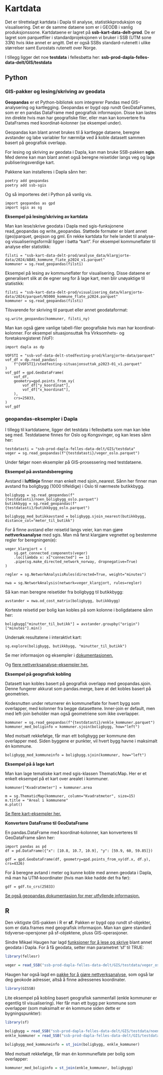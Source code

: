 # Kartdata
Det er tilrettelagt kartdata i Dapla til analyse, statistikkproduksjon og visualisering. 
Det er de samme dataene som er i GEODB i vanlig produksjonssone. Kartdataene er lagret på **ssb-kart-data-delt-prod**.
De er lagret som parquetfiler i standardprojeksjonen vi bruker i SSB (UTM sone 33N) hvis ikke annet er angitt. 
Det er også SSBs standard-rutenett i ulike størrelser samt Eurostats rutenett over Norge.

I tillegg ligger det noe **testdata** i fellesbøtta her: **ssb-prod-dapla-felles-data-delt/GIS/testdata**

## Python
### GIS-pakker og lesing/skriving av geodata
**Geopandas** er et Python-bibliotek som integrerer Pandas med GIS-analysering og kartlegging.
Geopandas er bygd opp rundt GeoDataFrames, som er en pandas DataFrame med geografisk informasjon. 
Disse kan lastes inn direkte hvis man har geografiske filer, eller man kan konvertere fra DataFrames 
med koordinat-kolonner (se eksempel under).

Geopandas kan blant annet brukes til å kartlegge dataene, beregne avstander og labe variabler for nærmiljø ved å koble datasett sammen basert på geografisk overlapp.

For lesing og skriving av geodata i Dapla, kan man bruke SSB-pakken **sgis**. Med denne kan man blant annet også beregne reisetider langs veg og lage publiseringsverdige kart. 

Pakkene kan installeres i Dapla sånn her:

```.bash
poetry add geopandas
poetry add ssb-sgis
```

Og så importeres det i Python på vanlig vis.

```.python
import geopandas as gpd
import sgis as sg
```

**Eksempel på lesing/skriving av kartdata**

Man kan lese/skrive geodata i Dapla med sgis-funksjonene read_geopandas og write_geopandas. 
Støttede formater er blant annet (geo)parquet, geojson og gml.
En rekke kartdata for hele landet til analyse- og visualiseringsformål ligger i bøtta "kart". 
For eksempel kommuneflater til analyse eller statistikk:

```.python
filsti = "ssb-kart-data-delt-prod/analyse_data/klargjorte-data/2024/ABAS_kommune_flate_p2024_v1.parquet"
kommuner = sg.read_geopandas(filsti)
```

Eksempel på lesing av kommuneflater for visualisering. Disse dataene er generalisert slik at de egner seg for
å lage kart, men blir unøyaktige til statistikk:

```.python
filsti = "ssb-kart-data-delt-prod/visualisering_data/klargjorte-data/2024/parquet/N5000_kommune_flate_p2024.parquet"
kommuner = sg.read_geopandas(filsti)
```

Tilsvarende for skriving til parquet eller annet geodataformat:

```.python
sg.write_geopandas(kommuner, filsti_ny) 
```

Man kan også gjøre vanlige tabell-filer geografiske hvis man har koordinat-kolonner. For eksempel situasjonsuttak fra Virksomhets- og foretaksregisteret (VoF):

```.python
import dapla as dp

VOFSTI = "ssb-vof-data-delt-stedfesting-prod/klargjorte-data/parquet"
vof_df = dp.read_pandas(
    f"{VOFSTI}/stedfesting-situasjonsuttak_p2023-01_v1.parquet"
)
vof_gdf = gpd.GeoDataFrame(
    vof_df, 
    geometry=gpd.points_from_xy(
        vof_df["y_koordinat"],
        vof_df["x_koordinat"],
    ),
    crs=25833,
)
vof_gdf
```

### geopandas-eksempler i Dapla

I tillegg til kartdataene, ligger det testdata i fellesbøtta som man kan leke seg med. 
Testdataene finnes for Oslo og Kongsvinger, og kan leses sånn her:

```.python
testdatasti = "ssb-prod-dapla-felles-data-delt/GIS/testdata"
veger = sg.read_geopandas(f"{testdatasti}/veger_oslo.parquet")
```

Under følger noen eksempler på GIS-prosessering med testdataene. 

**Eksempel på avstandsberegning**

Avstand i **luftlinje** finner man enkelt med sjoin_nearest. 
Sånn her finner man avstand fra boligbygg (1000 tilfeldige) i Oslo til nærmeste butikkbygg.

```.python
boligbygg = sg.read_geopandas(f"{testdatasti}/noen_boligbygg_oslo.parquet")
butikkbygg = sg.read_geopandas(f"{testdatasti}/butikkbygg_oslo.parquet")

boligbygg_med_butikkavstand = boligbygg.sjoin_nearest(butikkbygg, distance_col="meter_til_butikk")
```

For å finne avstand eller reisetid langs veier, kan man gjøre **nettverksanalyse** med sgis.
Man må først klargjøre vegnettet og bestemme regler for beregningen(e):

```.python
veger_klargjort = (
    sg.get_connected_components(veger)
    .loc[lambda x: x["connected"] == 1]
    .pipe(sg.make_directed_network_norway, dropnegative=True)
)

regler = sg.NetworkAnalysisRules(directed=True, weight="minutes")

nwa = sg.NetworkAnalysis(network=veger_klargjort, rules=regler)
```

Så kan man beregne reisetider fra boligbygg til butikkbygg:

```.python
avstander = nwa.od_cost_matrix(boligbygg, butikkbygg)
```

Korteste reisetid per bolig kan kobles på som kolonne i boligdataene sånn her:

```.python
boligbygg["minutter_til_butikk"] = avstander.groupby("origin")["minutes"].min()
```

Undersøk resultatene i interaktivt kart:

```.python
sg.explore(boligbygg, butikkbygg, "minutter_til_butikk")
```

Se mer informasjon og eksempler i [dokumentasjonen.](https://statisticsnorway.github.io/ssb-sgis/reference/networkanalysis/networkanalysis.html#sgis.networkanalysis.networkanalysis.NetworkAnalysis.od_cost_matrix)

Og [flere nettverksanalyse-eksempler her.](https://nbviewer.org/github/statisticsnorway/intro_til_geopandas/blob/main/3_nettverksanalyse_lang.ipynb)

**Eksempel på geografisk kobling**

Datasett kan kobles basert på geografisk overlapp med geopandas.sjoin. 
Denne fungerer akkurat som pandas.merge, bare at det kobles basert på geometrien.

Kodesnutten under returnerer én kommuneflate for hvert bygg som overlapper, med kolonner fra begge datasettene. 
Inner-join er default, men med left-join beholder man også geometriene som ikke overlapper.

```.python
kommuner = sg.read_geopandas(f"{testdatasti}/enkle_kommuner.parquet")
kommuner_med_boliginfo = kommuner.sjoin(boligbygg, how="left")
```

Med motsatt rekkefølge, får man ett boligbygg per kommune den overlapper med. Siden byggene er punkter, vil hvert bygg havne i maksimalt én kommune. 

```.python
boligbygg_med_kommuneinfo = boligbygg.sjoin(kommuner, how="left")
```

**Eksempel på å lage kart**

Man kan lage tematiske kart med sgis-klassen ThematicMap. Her er et enkelt eksempel på et kart over arealet i kommuner. 

```.python
kommuner["Kvadratmeter"] = kommuner.area

m = sg.ThematicMap(kommuner, column="Kvadratmeter", size=15)
m.title = "Areal i kommunene"
m.plot()
```

[Se flere kart-eksempler her.](https://statisticsnorway.github.io/ssb-sgis/examples/maps.html)

**Konvertere DataFrame til GeoDataFrame**

En pandas.DataFrame med koordinat-kolonner, kan konverteres til GeoDataFrame sånn her:

```.python
import pandas as pd
df = pd.DataFrame({"x": [10.8, 10.7, 10.9], "y": [59.9, 60, 59.85]})

gdf = gpd.GeoDataFrame(df, geometry=gpd.points_from_xy(df.x, df.y), crs=4326)
```

For å beregne avtand i meter og kunne koble med annen geodata i Dapla, må man ha UTM-koordinater (hvis man ikke hadde det fra før):

```.python
gdf = gdf.to_crs(25833)
```

[Se også geopandas dokumentasjon for mer utfyllende informasjon.](https://geopandas.org/en/stable/docs/user_guide.html)

## R
Den viktigste GIS-pakken i R er **sf**. Pakken er bygd opp rundt sf-objekter, 
som er data.frames med geografisk informasjon. 
Man kan gjøre standard tidyverse-opersjoner på sf-objektene, pluss GIS-operasjoner. 

Sindre Mikael Haugen har lagd [funksjoner for å lese og skrive](https://statisticsnorway.github.io/fellesr/articles/vignette__DAPLA_jukseark.html
) blant annet geodata i Dapla. For å få geodata, setter man parametret 'sf' til TRUE:

```R
library(fellesr)

veger = read_SSB("ssb-prod-dapla-felles-data-delt/GIS/testdata/veger_oslo.parquet", sf = TRUE)
```

Haugen har også lagd en [pakke for å gjøre nettverksanalyse](https://statisticsnorway.github.io/GISSB/articles/GISSB_vignette.html), 
som også lar deg geokode adresser, altså å finne adressenes koordinater.

```R
library(GISSB)
```

Lite eksempel på kobling basert geografisk sammenfall (enkle kommuner er egentlig til visualisering).
Her får man ett bygg per kommune som overlapper (som maksimalt er én kommune siden dette er bygningspunkter):

```R
library(sf)

boligbygg = read_SSB("ssb-prod-dapla-felles-data-delt/GIS/testdata/noen_boligbygg_oslo.parquet", sf = TRUE)
enkle_kommuner = read_SSB("ssb-prod-dapla-felles-data-delt/GIS/testdata/enkle_kommuner.parquet", sf = TRUE)

boligbygg_med_kommuneinfo = st_join(boligbygg, enkle_kommuner)
```

Med motsatt rekkefølge, får man én kommuneflate per bolig som overlapper:

```R
kommuner_med_boliginfo = st_join(enkle_kommuner, boligbygg)
```

